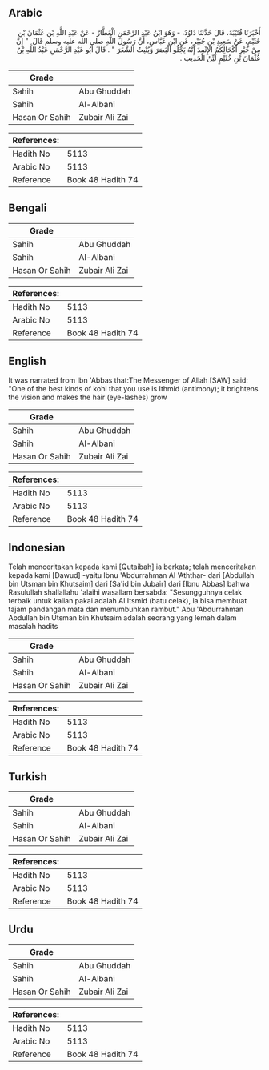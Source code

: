 ## Arabic


<div dir="rtl" lang="ar" style={{fontSize:'larger',backgroundColor:'#f8f9fa',padding:20}}>
أَخْبَرَنَا قُتَيْبَةُ، قَالَ حَدَّثَنَا دَاوُدُ، - وَهُوَ ابْنُ عَبْدِ الرَّحْمَنِ الْعَطَّارُ - عَنْ عَبْدِ اللَّهِ بْنِ عُثْمَانَ بْنِ خُثَيْمٍ، عَنْ سَعِيدِ بْنِ جُبَيْرٍ، عَنِ ابْنِ عَبَّاسٍ، أَنَّ رَسُولَ اللَّهِ صلى الله عليه وسلم قَالَ ‏ "‏ إِنَّ مِنْ خَيْرِ أَكْحَالِكُمُ الإِثْمِدَ إِنَّهُ يَجْلُو الْبَصَرَ وَيُنْبِتُ الشَّعَرَ ‏"‏ ‏.‏ قَالَ أَبُو عَبْدِ الرَّحْمَنِ عَبْدُ اللَّهِ بْنُ عُثْمَانَ بْنِ خُثَيْمٍ لَيِّنُ الْحَدِيثِ ‏.‏
</div>
<div style={{backgroundColor:'#f8f9fa',padding:20, marginBottom: 10}}><table> <thead> <tr> <th>Grade</th> <th></th> </tr> </thead> <tbody> <tr><td>Sahih</td><td>Abu Ghuddah</td></tr><tr><td>Sahih</td><td>Al-Albani</td></tr><tr><td>Hasan Or Sahih</td><td>Zubair Ali Zai</td></tr></tbody></table><table> <thead> <tr> <th>References:</th> <th></th> </tr> </thead> <tbody><tr><td>Hadith No</td><td>5113</td></tr><tr><td>Arabic No</td><td>5113</td></tr><tr><td>Reference</td><td>Book 48 Hadith 74</td></tr></tbody></table></div>

## Bengali


<div dir="ltr" lang="bn" style={{fontSize:'larger',backgroundColor:'#f8f9fa',padding:20}}>

</div>
<div style={{backgroundColor:'#f8f9fa',padding:20, marginBottom: 10}}><table> <thead> <tr> <th>Grade</th> <th></th> </tr> </thead> <tbody> <tr><td>Sahih</td><td>Abu Ghuddah</td></tr><tr><td>Sahih</td><td>Al-Albani</td></tr><tr><td>Hasan Or Sahih</td><td>Zubair Ali Zai</td></tr></tbody></table><table> <thead> <tr> <th>References:</th> <th></th> </tr> </thead> <tbody><tr><td>Hadith No</td><td>5113</td></tr><tr><td>Arabic No</td><td>5113</td></tr><tr><td>Reference</td><td>Book 48 Hadith 74</td></tr></tbody></table></div>

## English


<div dir="ltr" lang="en" style={{fontSize:'larger',backgroundColor:'#f8f9fa',padding:20}}>
It was narrated from Ibn 'Abbas that:The Messenger of Allah [SAW] said: "One of the best kinds of kohl that you use is Ithmid (antimony); it brightens the vision and makes the hair (eye-lashes) grow
</div>
<div style={{backgroundColor:'#f8f9fa',padding:20, marginBottom: 10}}><table> <thead> <tr> <th>Grade</th> <th></th> </tr> </thead> <tbody> <tr><td>Sahih</td><td>Abu Ghuddah</td></tr><tr><td>Sahih</td><td>Al-Albani</td></tr><tr><td>Hasan Or Sahih</td><td>Zubair Ali Zai</td></tr></tbody></table><table> <thead> <tr> <th>References:</th> <th></th> </tr> </thead> <tbody><tr><td>Hadith No</td><td>5113</td></tr><tr><td>Arabic No</td><td>5113</td></tr><tr><td>Reference</td><td>Book 48 Hadith 74</td></tr></tbody></table></div>

## Indonesian


<div dir="ltr" lang="id" style={{fontSize:'larger',backgroundColor:'#f8f9fa',padding:20}}>
Telah menceritakan kepada kami [Qutaibah] ia berkata; telah menceritakan kepada kami [Dawud] -yaitu Ibnu 'Abdurrahman Al 'Aththar- dari [Abdullah bin Utsman bin Khutsaim] dari [Sa'id bin Jubair] dari [Ibnu Abbas] bahwa Rasulullah shallallahu 'alaihi wasallam bersabda: "Sesungguhnya celak terbaik untuk kalian pakai adalah Al Itsmid (batu celak), ia bisa membuat tajam pandangan mata dan menumbuhkan rambut." Abu 'Abdurrahman Abdullah bin Utsman bin Khutsaim adalah seorang yang lemah dalam masalah hadits
</div>
<div style={{backgroundColor:'#f8f9fa',padding:20, marginBottom: 10}}><table> <thead> <tr> <th>Grade</th> <th></th> </tr> </thead> <tbody> <tr><td>Sahih</td><td>Abu Ghuddah</td></tr><tr><td>Sahih</td><td>Al-Albani</td></tr><tr><td>Hasan Or Sahih</td><td>Zubair Ali Zai</td></tr></tbody></table><table> <thead> <tr> <th>References:</th> <th></th> </tr> </thead> <tbody><tr><td>Hadith No</td><td>5113</td></tr><tr><td>Arabic No</td><td>5113</td></tr><tr><td>Reference</td><td>Book 48 Hadith 74</td></tr></tbody></table></div>

## Turkish


<div dir="ltr" lang="tr" style={{fontSize:'larger',backgroundColor:'#f8f9fa',padding:20}}>

</div>
<div style={{backgroundColor:'#f8f9fa',padding:20, marginBottom: 10}}><table> <thead> <tr> <th>Grade</th> <th></th> </tr> </thead> <tbody> <tr><td>Sahih</td><td>Abu Ghuddah</td></tr><tr><td>Sahih</td><td>Al-Albani</td></tr><tr><td>Hasan Or Sahih</td><td>Zubair Ali Zai</td></tr></tbody></table><table> <thead> <tr> <th>References:</th> <th></th> </tr> </thead> <tbody><tr><td>Hadith No</td><td>5113</td></tr><tr><td>Arabic No</td><td>5113</td></tr><tr><td>Reference</td><td>Book 48 Hadith 74</td></tr></tbody></table></div>

## Urdu


<div dir="rtl" lang="ur" style={{fontSize:'larger',backgroundColor:'#f8f9fa',padding:20}}>

</div>
<div style={{backgroundColor:'#f8f9fa',padding:20, marginBottom: 10}}><table> <thead> <tr> <th>Grade</th> <th></th> </tr> </thead> <tbody> <tr><td>Sahih</td><td>Abu Ghuddah</td></tr><tr><td>Sahih</td><td>Al-Albani</td></tr><tr><td>Hasan Or Sahih</td><td>Zubair Ali Zai</td></tr></tbody></table><table> <thead> <tr> <th>References:</th> <th></th> </tr> </thead> <tbody><tr><td>Hadith No</td><td>5113</td></tr><tr><td>Arabic No</td><td>5113</td></tr><tr><td>Reference</td><td>Book 48 Hadith 74</td></tr></tbody></table></div>